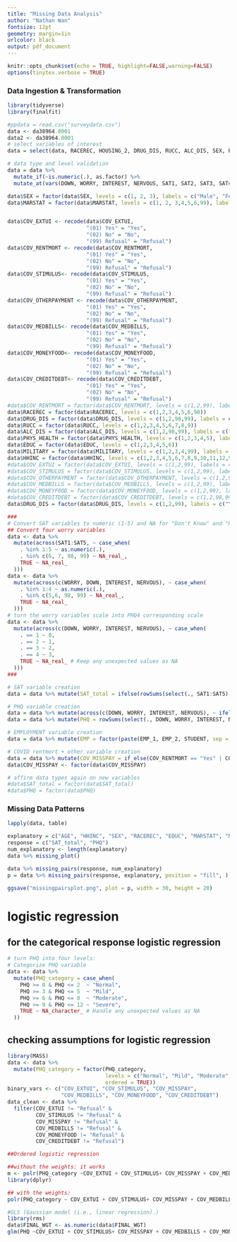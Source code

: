 ```yaml
---
title: "Missing Data Analysis" 
author: "Nathan Wan"
fontsize: 12pt
geometry: margin=1in
urlcolor: black
output: pdf_document
---
```


```r
knitr::opts_chunk$set(echo = TRUE, highlight=FALSE,warning=FALSE)
options(tinytex.verbose = TRUE)
```
### Data Ingestion & Transformation
```r
library(tidyverse)
library(finalfit)

#ppdata = read.csv("surveydata.csv")
data <- da38964.0001
data2 <- da38964.0001
# select variables of interest
data = select(data, RACEREC, HOUSING_2, DRUG_DIS, RUCC, ALC_DIS, SEX, PHYS_HEALTH, EDUC, MILITARY, SLEEPHRS, MARSTAT, AGE, HHINC, MENT_HEALTH, EMP_1, EMP_2, STUDENT, COV_EXTUI, COV_STIMULUS, COV_RENTMORT, COV_OTHERPAYMENT, COV_MEDBILLS, COV_MONEYFOOD, COV_CREDITDEBT, SAT1, SAT2, SAT3, SAT4, SAT5, DOWN, WORRY, INTEREST, NERVOUS, FINAL_WGT)

# data type and level validation
data = data %>%
  mutate_if(~is.numeric(.), as.factor) %>%
  mutate_at(vars(DOWN, WORRY, INTEREST, NERVOUS, SAT1, SAT2, SAT3, SAT4, SAT5, AGE), as.numeric)

data$SEX = factor(data$SEX, levels = c(1, 2, 3), labels = c("Male", "Female", "Other"))
data$MARSTAT = factor(data$MARSTAT, levels = c(1, 2, 3,4,5,6,99), labels = c("Married", "Divorced", "Separated", "Widowed", "Single", "Unmarried couple", "Refusal"))


data$COV_EXTUI <- recode(data$COV_EXTUI,
                         "(01) Yes" = "Yes",
                         "(02) No" = "No",
                         "(99) Refusal" = "Refusal")
data$COV_RENTMORT <- recode(data$COV_RENTMORT,
                         "(01) Yes" = "Yes",
                         "(02) No" = "No",
                         "(99) Refusal" = "Refusal")
data$COV_STIMULUS<- recode(data$COV_STIMULUS,
                         "(01) Yes" = "Yes",
                         "(02) No" = "No",
                         "(99) Refusal" = "Refusal")
data$COV_OTHERPAYMENT <- recode(data$COV_OTHERPAYMENT,
                         "(01) Yes" = "Yes",
                         "(02) No" = "No",
                         "(99) Refusal" = "Refusal")
data$COV_MEDBILLS<- recode(data$COV_MEDBILLS,
                         "(01) Yes" = "Yes",
                         "(02) No" = "No",
                         "(99) Refusal" = "Refusal")
data$COV_MONEYFOOD<- recode(data$COV_MONEYFOOD,
                         "(01) Yes" = "Yes",
                         "(02) No" = "No",
                         "(99) Refusal" = "Refusal")
data$COV_CREDITDEBT<- recode(data$COV_CREDITDEBT,
                         "(01) Yes" = "Yes",
                         "(02) No" = "No",
                         "(99) Refusal" = "Refusal")
#data$COV_RENTMORT = factor(data$COV_RENTMORT, levels = c(1,2,99), labels = c("Yes", "No", "Refusal"))
data$RACEREC = factor(data$RACEREC, levels = c(1,2,3,4,5,6,98))
data$DRUG_DIS = factor(data$DRUG_DIS, levels = c(1,2,98,99), labels = c("Yes", "No", "Don't Know", "Refusal"))
data$RUCC = factor(data$RUCC, levels = c(1,2,3,4,5,6,7,8,9))
data$ALC_DIS = factor(data$ALC_DIS, levels = c(1,2,98,99), labels = c("Yes", "No", "Don't Know", "Refusal"))
data$PHYS_HEALTH = factor(data$PHYS_HEALTH, levels = c(1,2,3,4,5), labels = c("Excellent", "Very Good", "Good", "Fair", "Poor"))
data$EDUC = factor(data$EDUC, levels = c(1,2,3,4,5,6))
data$MILITARY = factor(data$MILITARY, levels = c(1,2,3,4,99), labels = c("Never", "Current", "Past", "Training", "Refusal"))
data$HHINC = factor(data$HHINC, levels = c(1,2,3,4,5,6,7,8,9,10,11,12,98))
#data$COV_EXTUI = factor(data$COV_EXTUI, levels = c(1,2,99), labels = c("Yes", "No", "Refusal"))
#data$COV_STIMULUS = factor(data$COV_STIMULUS, levels = c(1,2,99), labels = c("Yes", "No", "Refusal"))
#data$COV_OTHERPAYMENT = factor(data$COV_OTHERPAYMENT, levels = c(1,2,99), labels = c("Yes", "No", "Refusal"))
#data$COV_MEDBILLS = factor(data$COV_MEDBILLS, levels = c(1,2,99), labels = c("Yes", "No", "Refusal"))
#data$COV_MONEYFOOD = factor(data$COV_MONEYFOOD, levels = c(1,2,99), labels = c("Yes", "No", "Refusal"))
#data$COV_CREDITDEBT = factor(data$COV_CREDITDEBT, levels = c(1,2,98,99), labels = c("Yes", "No", "Don't Know", "Refusal"))
data$DRUG_DIS = factor(data$DRUG_DIS, levels = c(1,2,99), labels = c("Yes", "No", "Refusal"))

###
# Convert SAT variables to numeric (1-5) and NA for "Don't Know" and "Refusal"
## Convert four worry variables
data <- data %>% 
  mutate(across(SAT1:SAT5, ~ case_when(
    . %in% 1:5 ~ as.numeric(.),
    . %in% c(6, 7, 98, 99) ~ NA_real_,
    TRUE ~ NA_real_
  )))
data <- data %>% 
  mutate(across(c(WORRY, DOWN, INTEREST, NERVOUS), ~ case_when(
    . %in% 1:4 ~ as.numeric(.),
    . %in% c(5,6, 98, 99) ~ NA_real_,
    TRUE ~ NA_real_
  )))
# turn the worry variables scale into PHQ4 corresponding scale
data <- data %>%
  mutate(across(c(DOWN, WORRY, INTEREST, NERVOUS), ~ case_when(
    . == 1 ~ 0,
    . == 2 ~ 1,
    . == 3 ~ 2,
    . == 4 ~ 3,
    TRUE ~ NA_real_ # Keep any unexpected values as NA
  )))
###

# SAT variable creation
data = data %>% mutate(SAT_total = ifelse(rowSums(select(., SAT1:SAT5) == 99, na.rm = TRUE) > 0, NA, rowSums(select(., SAT1:SAT5), na.rm = TRUE)))

# PHQ variable creation
data = data %>% mutate(across(c(DOWN, WORRY, INTEREST, NERVOUS), ~ ifelse(. %in% c(98,99), NA, .)))
data = data %>% mutate(PHQ = rowSums(select(., DOWN, WORRY, INTEREST, NERVOUS), na.rm = TRUE))

# EMPLOYMENT variable creation
data = data %>% mutate(EMP = factor(paste(EMP_1, EMP_2, STUDENT, sep = "_"), levels = c("0_0_0", "0_0_1", "0_1_0", "0_1_1", "1_0_0", "1_0_1", "1_1_1"), labels = c("None", "Student", "EmployedMultiple", "EmployedMultiple and Student", "EmployedSingle", "EmployedSingle and Student", "All")))

# COVID rentmort + other variable creation
data = data %>% mutate(COV_MISSPAY = if_else(COV_RENTMORT == "Yes" | COV_OTHERPAYMENT == "Yes", "Yes", "No"))
data$COV_MISSPAY <- factor(data$COV_MISSPAY)

# affirm data types again on new variables
#data$SAT_total = factor(data$SAT_total)
#data$PHQ = factor(data$PHQ)
```
### Missing Data Patterns
```r
lapply(data, table)

explanatory = c("AGE", "HHINC", "SEX", "RACEREC", "EDUC", "MARSTAT", "MENT_HEALTH", "ALC_DIS", "HOUSING_2", "COV_STIMULUS", "COV_MEDBILLS", "COV_CREDITDEBT", "COV_MISSPAY", "COV_MONEYFOOD", "COV_EXTUI", "EMP")
response = c("SAT_total", "PHQ")
num_explanatory <- length(explanatory)
data %>% missing_plot()

data %>% missing_pairs(response, num_explanatory)
p = data %>% missing_pairs(response, explanatory, position = "fill", )

ggsave("missingpairsplot.png", plot = p, width = 30, height = 20)
```
# logistic regression

## for the categorical response logistic regression
```r
# turn PHQ into four levels:
# Categorize PHQ variable
data <- data %>%
  mutate(PHQ_category = case_when(
    PHQ >= 0 & PHQ <= 2  ~ "Normal",
    PHQ >= 3 & PHQ <= 5  ~ "Mild",
    PHQ >= 6 & PHQ <= 8  ~ "Moderate",
    PHQ >= 9 & PHQ <= 12 ~ "Severe",
    TRUE ~ NA_character_ # Handle any unexpected values as NA
  ))
```

## checking assumptions for logistic regression
```r
library(MASS)
data <- data %>%
  mutate(PHQ_category = factor(PHQ_category, 
                               levels = c("Normal", "Mild", "Moderate", "Severe"), 
                               ordered = TRUE))
binary_vars <- c("COV_EXTUI", "COV_STIMULUS", "COV_MISSPAY", 
                 "COV_MEDBILLS", "COV_MONEYFOOD", "COV_CREDITDEBT")
data_clean <- data %>%
  filter(COV_EXTUI != "Refusal" & 
         COV_STIMULUS != "Refusal" & 
         COV_MISSPAY != "Refusal" & 
         COV_MEDBILLS != "Refusal" & 
         COV_MONEYFOOD != "Refusal" & 
         COV_CREDITDEBT != "Refusal")

##Ordered logistic regression

##without the weights: it works
m <- polr(PHQ_category ~COV_EXTUI + COV_STIMULUS+ COV_MISSPAY + COV_MEDBILLS + COV_MONEYFOOD + COV_CREDITDEBT , data = data, Hess=TRUE)
library(dplyr)

## with the weights:
polr(PHQ_category ~ COV_EXTUI + COV_STIMULUS+ COV_MISSPAY + COV_MEDBILLS + COV_MONEYFOOD + COV_CREDITDEBT , data = data, weights = data$FINAL_WGT, method = "logistic", Hess = TRUE)

#GLS (Gaussian model (i.e., linear regression).)
library(rms)
data$FINAL_WGT <- as.numeric(data$FINAL_WGT)
glm(PHQ ~COV_EXTUI + COV_STIMULUS+ COV_MISSPAY + COV_MEDBILLS + COV_MONEYFOOD + COV_CREDITDEBT, data = data,weights = data$FINAL_WGT)
```



